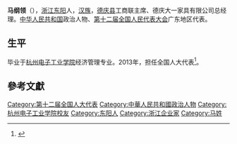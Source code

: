 '''马纲领'''（{{bd|1959年||}}），[[浙江|浙江]][[东阳|东阳]]人，[[汉族|汉族]]，[[德庆县|德庆县]]工商联主席、德庆大一家具有限公司总经理。[[中华人民共和国|中华人民共和国]]政治人物、[[第十二届全国人民代表大会|第十二届全国人民代表大会]]广东地区代表。

==生平==
毕业于[[杭州电子工业学院|杭州电子工业学院]]经济管理专业。2013年，担任全国人大代表<ref>{{cite news|title=全国人大代表信息-马纲领|url= http://210.82.31.1:8084/delegate/viewDelegate.action?dbid=121766|accessdate=2013-04-05|newspaper=全国人大网}}{{Dead link|date=2020年1月 |bot=InternetArchiveBot |fix-attempted=yes }}</ref>。

==參考文獻==
{{reflist}}
{{中国政治人物小作品}}

{{DEFAULTSORT:M}}
[[Category:第十二届全国人大代表|Category:第十二届全国人大代表]]
[[Category:中華人民共和國政治人物|Category:中華人民共和國政治人物]]
[[Category:杭州电子工业学院校友|Category:杭州电子工业学院校友]]
[[Category:东阳人|Category:东阳人]]
[[Category:浙江企业家|Category:浙江企业家]]
[[Category:马姓|Category:马姓]]